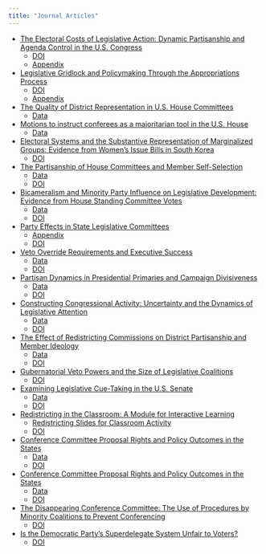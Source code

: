 ```yaml
---
title: "Journal Articles"
---
```

-   [The Electoral Costs of Legislative Action: Dynamic Partisanship and Agenda Control in the U.S. Congress](/papers/Congressional_Approval__and_Party_Brands_in_the_U_S__Congress-2.pdf)
    - [DOI](https://www.nowpublishers.com/article/Details/PIP-0089)
    - [Appendix](/papers/Congressional_Approval__and_Party_Brands_in_the_U_S__Congress-_appendix.pdf)
- [Legislative Gridlock and Policymaking Through the Appropriations Process](/papers/appropaspolicy_v11_031422_aprrandr_101522.pdf)
    - [DOI](https://journals.sagepub.com/doi/10.1177/1532673X231173403)
    - [Appendix](/papers/appropaspolicy_supplementalinfo_031422_aprrandr_101522.pdf)
-   [The Quality of District Representation in U.S. House Committees](/papers/Ryan-District_Representation_v13_full_072122.pdf)
    -   [Data](https://doi.org/10.7910/DVN/28M7YG)
-   [Motions to instruct conferees as a majoritarian tool in the U.S. House](https://journals.sagepub.com/doi/pdf/10.1177/20531680221083798)
    -   [Data](https://doi.org/10.7910/DVN/PLB1B4)
-   [Electoral Systems and the Substantive Representation of Marginalized Groups: Evidence from Women's Issue Bills in South Korea](/papers/Kweon%20and%20Ryan%20-%20Substantive%20Representation%20in%20Korean%20Legislature.pdf)
    -   [DOI](https://doi.org/10.1177/10659129211028290)
-   [The Partisanship of House Committees and Member Self-Selection](/papers/Ryan-partisancomms_accepted.pdf)
    -   [Data](https://doi.org/10.7910/DVN/OQQTMB)
    -   [DOI]( https://doi.org/10.1111/lsq.12313)
-   [Bicameralism and Minority Party Influence on Legislative Development: Evidence from House Standing Committee Votes](/papers/Ryan-Bicameralism%20and%20minority%20party%20influence-posted%20version.pdf)
    -   [Data](https://doi.org/10.7910/DVN/QRU9E6)
    -   [DOI](https://doi.org/10.1111/lsq.12267)
-   [Party Effects in State Legislative Committees](/papers/mr-PartyEffects_ACCEPTED-MAIN.pdf)
    -   [Appendix](/papers/McGrath%20and%20Ryan%20-%20Party%20Effects%20APP.pdf)
    -   [DOI](https://doi.org/10.1111/lsq.12235)
-   [Veto Override Requirements and Executive Success](/papers/vetooverride.pdf)
    -   [Data](https://doi.org/10.7910/DVN/XW0D8Q)
    -   [DOI](https://doi.org/10.1017/psrm.2015.80)
-   [Partisan Dynamics in Presidential Primaries and Campaign Divisiveness](/papers/Ryan%20-%20Partisan%20Dynamics%20in%20Presidential%20Primaries.pdf)
    -   [Data](https://doi.org/10.7910/DVN/DTB1NY)
    -   [DOI](https://doi.org/10.1177/1532673X17738278)
-   [Constructing Congressional Activity: Uncertainty and the Dynamics of Legislative Attention](/papers/Ryan%20-%20Constructing%20Congressional%20Activity.pdf)
    -   [Data](https://doi.org/10.7910/DVN/27765)
    -   [DOI](https://doi.org/10.1017/psrm.2015.66)
-   [The Effect of Redistricting Commissions on District Partisanship and Member Ideology](/papers/Ryan%20-%20The%20Effect%20of%20Redistricting%20Commissions%20on%20District%20Bipartisanship%20and%20Member%20Ideology.pdf)
    -   [Data](https://doi.org/10.7910/DVN/26521)
    -   [DOI](https://doi.org/10.1080/17457289.2013.876425)
-   [Gubernatorial Veto Powers and the Size of Legislative Coalitions](/papers/McGrath%20Rogowski%20and%20Ryan%20-%20Gubernatorial%20Veto%20Powers%20and%20the%20Size%20of%20Legislative%20Coalitions.pdf)
    -   [DOI](https://doi.org/10.1111/lsq.12089)
-   [Examining Legislative Cue-Taking in the U.S. Senate](/papers/Box-Steffensmeier_et_al%20-%20Examining%20Cue-Taking%20in%20the%20US%20Senate.pdf)
    -   [Data](https://doi.org/10.7910/DVN/EBDSBC)
    -   [DOI](https://doi.org/10.1111/lsq.12064)
-   [Redistricting in the Classroom: A Module for Interactive Learning](/papers/Doherty%20and%20Ryan%20-%20Redistricting%20in%20the%20Classroom.pdf)
    -   [Redistricting Slides for Classroom Activity](https://www.dropbox.com/s/t3yochcalun3u3n/redistrictingcompiled.pdf?dl=0)
    -   [DOI](https://doi.org/10.1017/S1049096514000432)
-   [Conference Committee Proposal Rights and Policy Outcomes in the States](/papers/Ryan%20-%20Conference%20Committee%20Proposal%20Rights%20and%20Policy%20Outcomes%20in%20the%20States.pdf)
    -   [Data](https://doi.org/10.7910/DVN/25734)
    -   [DOI](https://doi.org/10.1017/S0022381614000607)
-   [Conference Committee Proposal Rights and Policy Outcomes in the States](/papers/Burmila%20and%20Ryan%20-%20Reconsidering%20the%20Palin%20Effect%20in%20the%202008%20Presidential%20Election.pdf)
    -   [Data](https://doi.org/10.7910/DVN/27330)
    -   [DOI](https://doi.org/10.1177/1065912913508011)
-   [The Disappearing Conference Committee: The Use of Procedures by Minority Coalitions to Prevent Conferencing](/papers/Ryan%20-%20The%20Disappearing%20Conference%20Committee.pdf)
    -   [DOI](https://doi.org/10.1080/07343469.2010.544699)
-   [Is the Democratic Party's Superdelegate System Unfair to Voters?](/papers/Ryan%20-%20Is%20the%20Democratic%20party's%20superdelegate%20system%20unfair%20to%20voters.pdf)
    -   [DOI](https://doi.org/10.1016/j.electstud.2011.07.002)
